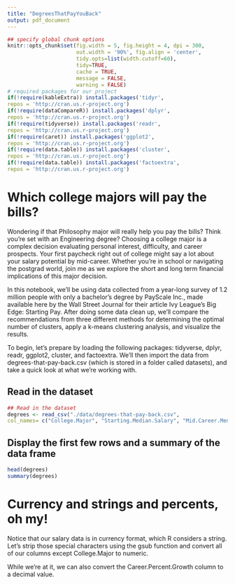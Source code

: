 ```yaml
---
title: "DegreesThatPayYouBack"
output: pdf_document
---
```


```r
## specify global chunk options
knitr::opts_chunk$set(fig.width = 5, fig.height = 4, dpi = 300,
                      out.width = '90%', fig.align = 'center',
                      tidy.opts=list(width.cutoff=60),
                      tidy=TRUE,
                      cache = TRUE,
                      message = FALSE,
                      warning = FALSE)
# required packages for our project
if(!require(kableExtra)) install.packages('tidyr', 
repos = 'http://cran.us.r-project.org')
if(!require(dataCompareR)) install.packages('dplyr', 
repos = 'http://cran.us.r-project.org')
if(!require(tidyverse)) install.packages('readr', 
repos = 'http://cran.us.r-project.org')
if(!require(caret)) install.packages('ggplot2', 
repos = 'http://cran.us.r-project.org')
if(!require(data.table)) install.packages('cluster', 
repos = 'http://cran.us.r-project.org')
if(!require(data.table)) install.packages('factoextra', 
repos = 'http://cran.us.r-project.org')
```

# Which college majors will pay the bills?

Wondering if that Philosophy major will really help you pay the bills? Think you're set with an Engineering degree? Choosing a college major is a complex decision evaluating personal interest, difficulty, and career prospects. Your first paycheck right out of college might say a lot about your salary potential by mid-career. Whether you're in school or navigating the postgrad world, join me as we explore the short and long term financial implications of this major decision.

In this notebook, we'll be using data collected from a year-long survey of 1.2 million people with only a bachelor's degree by PayScale Inc., made available here by the Wall Street Journal for their article Ivy League's Big Edge: Starting Pay. After doing some data clean up, we'll compare the recommendations from three different methods for determining the optimal number of clusters, apply a k-means clustering analysis, and visualize the results.

To begin, let's prepare by loading the following packages: tidyverse, dplyr, readr, ggplot2, cluster, and factoextra. We'll then import the data from degrees-that-pay-back.csv (which is stored in a folder called datasets), and take a quick look at what we're working with.

## Read in the dataset

```r
## Read in the dataset
degrees <- read_csv("./data/degrees-that-pay-back.csv", 
col_names= c("College.Major", "Starting.Median.Salary", "Mid.Career.Median.Salary", "Career.Percent.Growth","Percentile.10", "Percentile.25", "Percentile.75", "Percentile.90"), skip=1)
```

## Display the first few rows and a summary of the data frame

```r
head(degrees)
summary(degrees)  
```


# Currency and strings and percents, oh my!
Notice that our salary data is in currency format, which R considers a string. Let's strip those special characters using the gsub function and convert all of our columns except College.Major to numeric.

While we're at it, we can also convert the Career.Percent.Growth column to a decimal value.




